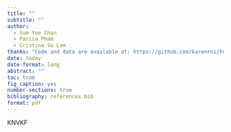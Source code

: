 ```yaml
---
title: ""
subtitle: ""
author: 
  - Sum Yee Chan
  - Parisa Pham
  - Cristina Su Lam
thanks: "Code and data are available at: https://github.com/karenrni/Forecasting-the-2024-US-Presidential-Elections"
date: today
date-format: long
abstract: ""
toc: true
fig_caption: yes
number-sections: true
bibliography: references.bib
format: pdf
---
```


KNVKF